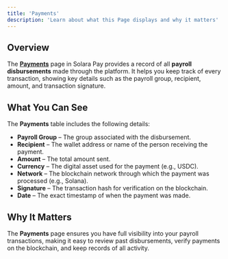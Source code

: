 ```yaml
---
title: 'Payments'
description: 'Learn about what this Page displays and why it matters'
---
```


## Overview  

The [**Payments**](https://solarapay.fun/dashboard/payments) page in Solara Pay provides a record of all **payroll disbursements** made through the platform. It helps you keep track of every transaction, showing key details such as the payroll group, recipient, amount, and transaction signature.  

## What You Can See  

The **Payments** table includes the following details:  

- **Payroll Group** – The group associated with the disbursement.  
- **Recipient** – The wallet address or name of the person receiving the payment.  
- **Amount** – The total amount sent.  
- **Currency** – The digital asset used for the payment (e.g., USDC).  
- **Network** – The blockchain network through which the payment was processed (e.g., Solana).  
- **Signature** – The transaction hash for verification on the blockchain.  
- **Date** – The exact timestamp of when the payment was made.  

## Why It Matters  

The **Payments** page ensures you have full visibility into your payroll transactions, making it easy to review past disbursements, verify payments on the blockchain, and keep records of all activity.  
